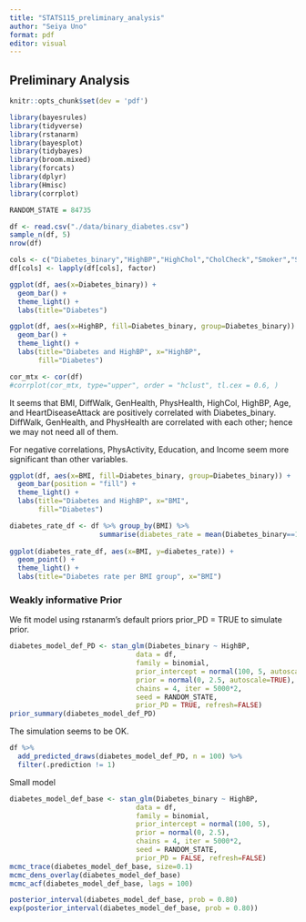 ```yaml
---
title: "STATS115_preliminary_analysis"
author: "Seiya Uno"
format: pdf
editor: visual
---
```


## Preliminary Analysis
```r
knitr::opts_chunk$set(dev = 'pdf')
```

``` r
library(bayesrules)
library(tidyverse)
library(rstanarm)
library(bayesplot)
library(tidybayes)
library(broom.mixed)
library(forcats)
library(dplyr)
library(Hmisc)
library(corrplot)

RANDOM_STATE = 84735
```

```r
df <- read.csv("./data/binary_diabetes.csv")
sample_n(df, 5)
nrow(df)
```

```r
cols <- c("Diabetes_binary","HighBP","HighChol","CholCheck","Smoker","Stroke","HeartDiseaseorAttack","PhysActivity","Fruits","Veggies","HvyAlcoholConsump","AnyHealthcare","NoDocbcCost","DiffWalk","Sex")
df[cols] <- lapply(df[cols], factor) 
```


```r
ggplot(df, aes(x=Diabetes_binary)) +
  geom_bar() +
  theme_light() +
  labs(title="Diabetes")

ggplot(df, aes(x=HighBP, fill=Diabetes_binary, group=Diabetes_binary)) +
  geom_bar() +
  theme_light() +
  labs(title="Diabetes and HighBP", x="HighBP",
       fill="Diabetes")
```

```r
cor_mtx <- cor(df)
#corrplot(cor_mtx, type="upper", order = "hclust", tl.cex = 0.6, )
```
It seems that BMI, DiffWalk, GenHealth, PhysHealth, HighCol, HighBP, Age, and HeartDiseaseAttack are positively correlated with Diabetes_binary.  DiffWalk, GenHealth, and PhysHealth are correlated with each other; hence we may not need all of them.

For negative correlations, PhysActivity, Education, and Income seem more significant than other variables.

```r
ggplot(df, aes(x=BMI, fill=Diabetes_binary, group=Diabetes_binary)) +
  geom_bar(position = "fill") +
  theme_light() +
  labs(title="Diabetes and HighBP", x="BMI",
       fill="Diabetes")

diabetes_rate_df <- df %>% group_by(BMI) %>% 
                      summarise(diabetes_rate = mean(Diabetes_binary==1))
                      
ggplot(diabetes_rate_df, aes(x=BMI, y=diabetes_rate)) +
  geom_point() +
  theme_light() +
  labs(title="Diabetes rate per BMI group", x="BMI")
```


### Weakly informative Prior
We fit model using rstanarm's default priors
prior_PD = TRUE to simulate prior.
```r
diabetes_model_def_PD <- stan_glm(Diabetes_binary ~ HighBP,
                               data = df,
                               family = binomial,
                               prior_intercept = normal(100, 5, autoscale=TRUE),
                               prior = normal(0, 2.5, autoscale=TRUE),
                               chains = 4, iter = 5000*2,
                               seed = RANDOM_STATE,
                               prior_PD = TRUE, refresh=FALSE)
prior_summary(diabetes_model_def_PD)
```

The simulation seems to be OK.

```r
df %>% 
  add_predicted_draws(diabetes_model_def_PD, n = 100) %>% 
  filter(.prediction != 1)
```

Small model
```r
diabetes_model_def_base <- stan_glm(Diabetes_binary ~ HighBP,
                               data = df,
                               family = binomial,
                               prior_intercept = normal(100, 5),
                               prior = normal(0, 2.5),
                               chains = 4, iter = 5000*2,
                               seed = RANDOM_STATE,
                               prior_PD = FALSE, refresh=FALSE)
mcmc_trace(diabetes_model_def_base, size=0.1)
mcmc_dens_overlay(diabetes_model_def_base)
mcmc_acf(diabetes_model_def_base, lags = 100)
```



```r
posterior_interval(diabetes_model_def_base, prob = 0.80)
exp(posterior_interval(diabetes_model_def_base, prob = 0.80))
```



